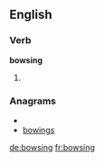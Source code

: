 
==English==

===Verb===
'''bowsing'''

# {{present participle of|[[bowse]]}}

===Anagrams===
* {{alphagram|bginosw}}
* [[bowings#English|bowings]]

[[de:bowsing]]
[[fr:bowsing]]